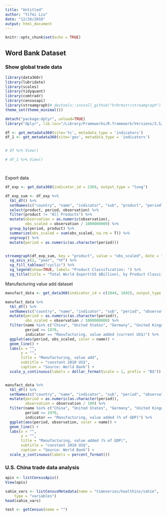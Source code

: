 ```yaml
---
title: "Untitled"
author: "Yifei Liu"
date: "12/26/2018"
output: html_document
---
```


```r
knitr::opts_chunk$set(echo = TRUE)
```

## Word Bank Dataset

### Show global trade data

```r
library(data360r)
library(lubridate)
library(scales)
library(tidyquant)
library(comtradr)
library(censusapi)
library(streamgraph)# devtools::install_github("hrbrmstr/streamgraph")
theme_set(theme_minimal())

detach("package:dplyr", unload=TRUE)
library("dplyr", lib.loc="/Library/Frameworks/R.framework/Versions/3.5/Resources/library")

df <- get_metadata360(site='tc', metadata_type = 'indicators')
df_1 <- get_metadata360(site='gov', metadata_type = 'indicators')


# df %>% View()

# df_1 %>% View()




```

Export data 

```r
df_exp <- get_data360(indicator_id = 2369, output_type = "long")

df_exp_sum <- df_exp %>%
  tbl_df() %>%
  setNames(c("country", "name", "indicator", "sub", "product", "period", "observation")) %>%
  select(product, period, observation) %>%
  filter(product != "All Products") %>%
  mutate(observation = as.numeric(observation),
         obs_scaled = observation / 1000000000) %>%
  group_by(period, product) %>%
  summarize(obs_scaled = sum(obs_scaled, na.rm = T)) %>%
  ungroup() %>%
  mutate(period = as.numeric(as.character(period)))


streamgraph(df_exp_sum, key = "product", value = "obs_scaled", date = "period", offset="silhouette") %>%
  sg_axis_x(2, "year", "%Y") %>%
  sg_fill_tableau("cyclic") %>%
  sg_legend(show=TRUE, label= "Product Classification: ") %>%
  sg_title(title = "Total World Export(US $Billion), by Product Classification")
```

Manufacturing value add dataset

```r
manufact_data <- get_data360(indicator_id = c(1044, 1045), output_type = "long")

manufact_data %>%
  tbl_df() %>%
  setNames(c("country", "name", "indicator", "sub", "period", "observation")) %>%
  mutate(period = as.numeric(as.character(period)),
         obs_scaled = observation / 1000000000) %>%
  filter(name %in% c("China", "United States", "Germany", "United Kingdom", "Japan"),
         period >= 1970,
         indicator == "Manufacturing, value added (current US$)") %>%
  ggplot(aes(period, obs_scaled, color = name)) +
  geom_line() +
  labs(x = "",
       y = "",
       title = "Manufacturing, value add",
       subtitle = "constant 2010 US$",
       caption = "Source: World Bank") +
  scale_y_continuous(labels = dollar_format(scale = 1, prefix = "B$"))


manufact_data %>%
  tbl_df() %>%
  setNames(c("country", "name", "indicator", "sub", "period", "observation")) %>%
  mutate(period = as.numeric(as.character(period)),
         observation = observation / 100) %>%
  filter(name %in% c("China", "United States", "Germany", "United Kingdom", "Japan"),
         period >= 1970,
         indicator == "Manufacturing, value added (% of GDP)") %>%
  ggplot(aes(period, observation, color = name)) +
  geom_line() +
  labs(x = "",
       y = "",
       title = "Manufacturing, value added (% of GDP)",
       subtitle = "constant 2010 US$",
       caption = "Source: World Bank") +
  scale_y_continuous(labels = percent_format())
```


### U.S. China trade data analysis

```r
apis <- listCensusApis()
View(apis)

sahie_vars <- listCensusMetadata(name = "timeseries/healthins/sahie", 
    type = "variables")
head(sahie_vars)

test <- getCensus(name = "")

```














